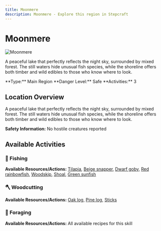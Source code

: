 ```yaml
---
title: Moonmere
description: Moonmere - Explore this region in Stepcraft
---
```


# Moonmere

<div className="flex items-start gap-6 mb-8">
  <div className="flex-shrink-0">
    <img src="/assets/locations/moonmere.png" alt="Moonmere" className="w-32 h-32 border rounded-lg object-cover" />
  </div>
  <div className="flex-1">
    <div className="space-y-3">
      <p className="text-lg text-muted-foreground">A peaceful lake that perfectly reflects the night sky, surrounded by mixed forest. The still waters hide unusual fish species, while the shoreline offers both timber and wild edibles to those who know where to look.</p>
      <div className="flex flex-wrap gap-4 text-sm">
        <span className="px-3 py-1 bg-blue-100 dark:bg-blue-900 rounded-md">
          **Type:** Main Region
        </span>
        <span className="px-3 py-1 bg-green-100 dark:bg-green-900 rounded-md">
          **Danger Level:** Safe
        </span>
        <span className="px-3 py-1 bg-purple-100 dark:bg-purple-900 rounded-md">
          **Activities:** 3
        </span>
      </div>
    </div>
  </div>
</div>

## Location Overview

A peaceful lake that perfectly reflects the night sky, surrounded by mixed forest. The still waters hide unusual fish species, while the shoreline offers both timber and wild edibles to those who know where to look.

**Safety Information:** No hostile creatures reported



## Available Activities


### 🎣 Fishing

**Available Resources/Actions:** [Tilapia](/docs/resources/individual/tilapia), [Beige snapper](/docs/resources/individual/beige_snapper), [Dwarf goby](/docs/resources/individual/dwarf_goby), [Red rainbowfish](/docs/resources/individual/red_rainbowfish), [Woodskip](/docs/resources/individual/woodskip), [Shoal](/docs/resources/individual/shoal), [Green sunfish](/docs/resources/individual/green_sunfish)



### 🪓 Woodcutting

**Available Resources/Actions:** [Oak log](/docs/resources/individual/oak_log), [Pine log](/docs/resources/individual/pine_log), [Sticks](/docs/resources/individual/sticks)



### 🌿 Foraging

**Available Resources/Actions:** All available recipes for this skill

